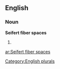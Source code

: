 
==English==

===Noun===
'''Seifert fiber spaces'''

# {{plural of|[[Seifert fiber space]]}}

[[Category:English plurals]]

[[ar:Seifert fiber spaces]]